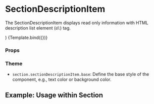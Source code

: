 
<Meta
  title="Components/Section/SectionDescriptionItem"
  component={SectionDescriptionItem}
/>

# SectionDescriptionItem

The SectionDescriptionItem displays read only information with HTML description list element (`dl`) tag.

  <div className="bg-gray-700">
    <SectionDescriptionItem title={title} content={content} />
  </div>
)

<Canvas>
  <Story name="Default" args={{ title: 'Name', content: 'John Doe' }}>
    {Template.bind({})}
  </Story>
</Canvas>

### Props

<ArgsTable story="Default" />

### Theme

- `section.sectionDescriptionItem.base`: Define the base style of the component, e.g., text color or background color.

## Example: Usage within Section

<Canvas>
  <Story name="Usage within Section">
    <SectionContent>
      <SectionDescriptionItem content="Name" title="John Doe" />
    </SectionContent>
  </Story>
</Canvas>
